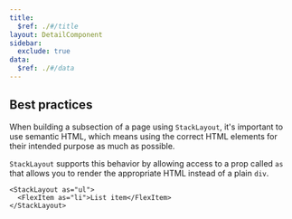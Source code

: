 ```yaml
---
title:
  $ref: ./#/title
layout: DetailComponent
sidebar:
  exclude: true
data:
  $ref: ./#/data
---
```


## Best practices

When building a subsection of a page using `StackLayout`, it's important to use semantic HTML, which means using the correct HTML elements for their intended purpose as much as possible.

`StackLayout` supports this behavior by allowing access to a prop called `as` that allows you to render the appropriate HTML instead of a plain `div`.

```tsx
<StackLayout as="ul">
  <FlexItem as="li">List item</FlexItem>
</StackLayout>
```
